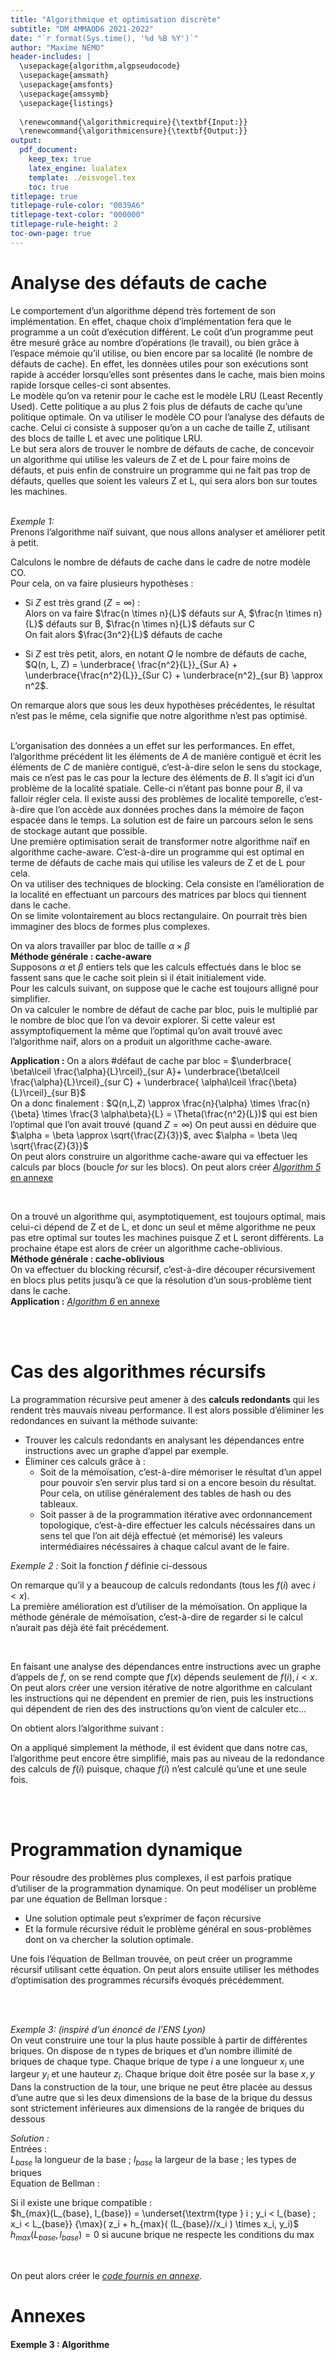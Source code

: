 ```yaml
---
title: "Algorithmique et optimisation discrète"
subtitle: "DM 4MMAOD6 2021-2022"
date: "`r format(Sys.time(), '%d %B %Y')`"
author: "Maxime NEMO"
header-includes: |
  \usepackage{algorithm,algpseudocode}
  \usepackage{amsmath}
  \usepackage{amsfonts}
  \usepackage{amssymb}
  \usepackage{listings}
  
  \renewcommand{\algorithmicrequire}{\textbf{Input:}}
  \renewcommand{\algorithmicensure}{\textbf{Output:}}
output:
  pdf_document:
    keep_tex: true
    latex_engine: lualatex
    template: ./eisvogel.tex
    toc: true
titlepage: true
titlepage-rule-color: "0039A6"
titlepage-text-color: "000000"
titlepage-rule-height: 2
toc-own-page: true
---
```


    
# Analyse des défauts de cache
    

Le comportement d'un algorithme dépend très fortement de son implémentation. En effet, chaque choix d'implémentation fera que le programme a un coût d'exécution différent. Le coût d'un programme peut être mesuré grâce au nombre d'opérations (le travail), ou bien grâce à l'espace mémoie qu'il utilise, ou bien encore par sa localité (le nombre de défauts de cache). En effet, les données utiles pour son exécutions sont rapide à accéder lorsqu'elles sont présentes dans le cache, mais bien moins rapide lorsque celles-ci sont absentes.  
Le modèle qu'on va retenir pour le cache est le modèle LRU (Least Recently Used). Cette politique a au plus 2 fois plus de défauts de cache qu'une politique optimale. On va utiliser le modèle CO pour l'analyse des défauts de cache. Celui ci consiste à supposer qu'on a un cache de taille Z, utilisant des blocs de taille L et avec une politique LRU.  
Le but sera alors de trouver le nombre de défauts de cache, de concevoir un algorithme qui utilise les valeurs de Z et de L pour faire moins de défauts, et puis enfin de construire un programme qui ne fait pas trop de défauts, quelles que soient les valeurs Z et L, qui sera alors bon sur toutes les machines.  
&nbsp;  

*Exemple 1:*  
Prenons l'algorithme naïf suivant, que nous allons analyser et améliorer petit à petit.  


\begin{algorithm}[H]
\caption{Example 1}
\begin{algorithmic}[1]
\Require{$A$ and $B$ two matrix of size $n \times n$} 
\Ensure{$C$ a matrix of size $n \times n$}
\Statex
 
  \For{$i=0; i<n; i++$}
    \For{$j=0; j<n; j++$}
      \State $c_{i,j} \gets a_{i,j} \times b_{j,i}$
    \EndFor
  \EndFor
\end{algorithmic}
\end{algorithm}

Calculons le nombre de défauts de cache dans le cadre de notre modèle CO.  
Pour cela, on va faire plusieurs hypothèses :  

* Si $Z$ est très grand ($Z = \infty$) :  
Alors on va faire $\frac{n \times n}{L}$ défauts sur A, $\frac{n \times n}{L}$ défauts sur B, $\frac{n \times n}{L}$ défauts sur C  
On fait alors $\frac{3n^2}{L}$ défauts de cache

* Si $Z$ est très petit, alors, en notant $Q$ le nombre de défauts de cache,    
$Q(n, L, Z) = \underbrace{ \frac{n^2}{L}}_{Sur A} + \underbrace{\frac{n^2}{L}}_{Sur C} + \underbrace{n^2}_{sur B} \approx n^2$.  

On remarque alors que sous les deux hypothèses précédentes, le résultat n'est pas le même, cela signifie que notre algorithme n'est pas optimisé.

&nbsp;  
L'organisation des données a un effet sur les performances. En effet, l'algorithme précédent lit les éléments de $A$ de manière contiguë et écrit les éléments de $C$ de manière contiguë, c'est-à-dire selon le sens du stockage, mais ce n'est pas le cas pour la lecture des éléments de $B$. Il s'agit ici d'un problème de la localité spatiale. Celle-ci n'étant pas bonne pour $B$, il va falloir régler cela. Il existe aussi des problèmes de localité temporelle, c'est-à-dire que l'on accède aux données proches dans la mémoire de façon espacée dans le temps.  La solution est de faire un parcours selon le sens de stockage autant que possible.  
Une première optimisation serait de transformer notre algorithme naïf en algorithme cache-aware. C'est-à-dire un programme qui est optimal en terme de défauts de cache mais qui utilise les valeurs de Z et de L pour cela.  
On va utiliser des techniques de blocking. Cela consiste en l'amélioration de la localité en effectuant un parcours des matrices par blocs qui tiennent dans le cache.  
On se limite volontairement au blocs rectangulaire. On pourrait très bien immaginer des blocs de formes plus complexes.  


On va alors travailler par bloc de taille $\alpha \times \beta$  
**Méthode générale : cache-aware**  
Supposons $\alpha$ et $\beta$ entiers tels que les calculs effectués dans le bloc se fassent sans que le cache soit plein si il était initialement vide.  
Pour les calculs suivant, on suppose que le cache est toujours alligné pour simplifier.  
On va calculer le nombre de défaut de cache par bloc, puis le multiplié par le nombre de bloc que l'on va devoir explorer. Si cette valeur est assymptofiquement la même que  l'optimal qu'on avait trouvé avec l'algorithme naïf, alors on a produit un algorithme cache-aware.  


**Application :**
On a alors #défaut de cache par bloc = $\underbrace{ \beta\lceil \frac{\alpha}{L}\rceil}_{sur A}+ \underbrace{\beta\lceil \frac{\alpha}{L}\rceil}_{sur C} + \underbrace{ \alpha\lceil \frac{\beta}{L}\rceil}_{sur B}$  
On a donc finalement : $Q(n,L,Z) \approx \frac{n}{\alpha} \times \frac{n}{\beta} \times \frac{3 \alpha\beta}{L} = \Theta(\frac{n^2}{L})$ qui est bien l'optimal que l'on avait trouvé (quand $Z = \infty$)
On peut aussi en déduire que $\alpha = \beta \approx \sqrt{\frac{Z}{3}}$, avec $\alpha = \beta \leq \sqrt{\frac{Z}{3}}$  
On peut alors construire un algorithme cache-aware qui va effectuer les calculs par blocs (boucle *for* sur les blocs). On peut alors créer [*Algorithm 5* en annexe](#algorithm5)

&nbsp;  

On a trouvé un algorithme qui, asymptotiquement, est toujours optimal, mais celui-ci dépend de Z et de L, et donc un seul et même algorithme ne peux pas etre optimal sur toutes les machines puisque Z et L seront différents.
La prochaine étape est alors de créer un algorithme cache-oblivious.  
**Méthode générale : cache-oblivious**  
On va effectuer du blocking récursif, c'est-à-dire découper récursivement en blocs plus petits jusqu'à ce que la résolution d'un sous-problème tient dans le cache.  
**Application :**
[*Algorithm 6* en annexe](#algorithm6)  

&nbsp;  
&nbsp;  

# Cas des algorithmes récursifs


La programmation récursive peut amener à des **calculs redondants** qui les rendent très mauvais niveau performance. Il est alors possible d'éliminer les redondances en suivant la méthode suivante:  

* Trouver les calculs redondants en analysant les dépendances entre instructions avec un graphe d'appel par exemple.  
* Éliminer ces calculs grâce à :
  * Soit de la mémoïsation, c'est-à-dire mémoriser le résultat d'un appel pour pouvoir s'en servir plus tard si on a encore besoin du résultat. Pour cela, on utilise généralement des tables de hash ou des tableaux.
  * Soit passer à de la programmation itérative avec ordonnancement topologique, c'est-à-dire effectuer les calculs nécéssaires dans un sens tel que l'on ait déjà effectué (et mémorisé) les valeurs intermédiaires nécéssaires à chaque calcul avant de le faire.  
  
*Exemple 2 :*
Soit la fonction $f$ définie ci-dessous

\begin{algorithm}[H]
\caption{Example 2}
\begin{algorithmic}[4]
\Require{int $x$} 
\Ensure{$res$ the result}
\Function{$f$}{$x$}
    \If{ $x = 0$}
      \State Return 1
    \EndIf
    \State $res = 0$
    \For{$i=0; i<x; i++$}
      \State $res = res + f(i)$
    \EndFor
  \State Return $res$
\EndFunction
\end{algorithmic}
\end{algorithm}

On remarque qu'il y a beaucoup de calculs redondants (tous les $f(i)$ avec $i<x$).  
La première amélioration est d'utiliser de la mémoïsation. On applique la méthode générale de mémoïsation, c'est-à-dire de regarder si le calcul n'aurait pas déjà été fait précédement.  

\begin{algorithm}[H]
\caption{Example 2 - memorization}
\begin{algorithmic}[5]
\Require{int $x$} 
\Ensure{$res$ the result}
\Statex
\State $T$ = [] a hashmap
  \Function{$f$}{$x$}
    \If{ $x = 0$}
      \State Return 1
    \EndIf
    \State $res = 0$
    \For{$i=0; i<x; i++$}
      \If key $i$ in $T$
        \State $val = T[i]$
      \Else
        \State $val = f(i)$
      \EndIf
      \State $res = res + val$
    \EndFor
  \State Return $res$
  \EndFunction
\end{algorithmic}
\end{algorithm}

&nbsp;  

En faisant une analyse des dépendances entre instructions avec un graphe d'appels de $f$, on se rend compte que $f(x)$ dépends seulement de $f(i), i<x$. On peut alors créer une version itérative de notre algorithme en calculant les instructions qui ne dépendent en premier de rien, puis les instructions qui dépendent de rien des des instructions qu'on vient de calculer etc...  

On obtient alors l'algorithme suivant :  

\begin{algorithm}[H]
\caption{Example 2 - iterative}
\begin{algorithmic}[6]
\Require{int $x$} 
\Ensure{$res$ the result}
\Statex
  \Function{$f$}{$x$}
    \State $T$ = [x]
    \State $T[0] = 1$
    \For{$i=1; i<=x; i++$}
      \State $s=0$
      \For{$j = 0; j<i; j++$}
        \State $s = s + T[j]$
      \EndFor
      \State $T[i] = s$
    \EndFor
  \EndFunction
\end{algorithmic}
\end{algorithm}

On a appliqué simplement la méthode, il est évident que dans notre cas, l'algorithme peut encore être simplifié, mais pas au niveau de la redondance des calculs de $f(i)$ puisque, chaque $f(i)$ n'est calculé qu'une et une seule fois.  

&nbsp;  
&nbsp;  

  
# Programmation dynamique
Pour résoudre des problèmes plus complexes, il est parfois pratique d'utiliser de la programmation dynamique. On peut modéliser un problème par une équation de Bellman lorsque :

* Une solution optimale peut s'exprimer de façon récursive  
* Et la formule récursive réduit le problème général en sous-problèmes dont on va chercher la solution optimale.  

Une fois l'équation de Bellman trouvée, on peut créer un programme récursif utilisant cette équation. On peut alors ensuite utiliser les méthodes d'optimisation des programmes récursifs évoqués précédemment.  

&nbsp;  
&nbsp;  

*Exemple 3: (inspiré d'un énoncé de l'ENS Lyon)*  
On veut construire une tour la plus haute possible à partir de différentes briques. On dispose
de n types de briques et d’un nombre illimité de briques de chaque type. Chaque brique de type $i$
a une longueur $x_i$ une largeur $y_i$ et une hauteur $z_i$. Chaque brique doit être posée sur la base $x,y$
Dans la construction de la tour, une brique ne peut être placée au dessus d’une autre que si
les deux dimensions de la base de la brique du dessus sont strictement inférieures aux dimensions
de la rangée de briques du dessous  

*Solution :*  
Entrées :  
$L_{base}$ la longueur de la base ; $l_{base}$ la largeur de la base ; les types de briques  
Equation de Bellman :

Si il existe une brique compatible :  
$h_{max}(L_{base}, l_{base}) = \underset{\textrm{type } i ; y_i < l_{base} ; x_i < L_{base}} {\max}( z_i + h_{max}( (L_{base}//x_i ) \times x_i, y_i)$  
$h_{max}(L_{base}, l_{base}) = 0$  si aucune brique ne respecte les conditions du max

&nbsp;  

On peut alors créer le [*code fournis en annexe*](#exemple3).  





# Annexes

#### {#algorithm5}  

\begin{algorithm}[H]
\caption{Example 1 - Cache-Aware}
\begin{algorithmic}[2]
\Require{$A$ and $B$ two matrix of size $n \times n$} 
\Ensure{$C$ a matrix of size $n \times n$}
\Statex
 
  \For{$I=0; I<n; I+=\alpha$}
    \State int $i_{max} \gets \min(I+\alpha, m)$
    \For{$J=0; J<n; J+=\alpha$}
      \State int $j_{max} \gets \min(J+\alpha, m)$
      \For{$i=I; i<i_{max}; i++$}
        \For{$j=J; j<j_{max}; j++$}
        \State $c_{i,j} \gets a_{i,j} \times b_{j,i}$
        \EndFor
      \EndFor
    \EndFor
  \EndFor
\end{algorithmic}
\end{algorithm}

#### {#algorithm6}

\begin{algorithm}[H]
\caption{Example 1 - Cache-Oblivious}
\begin{algorithmic}[3]
\Require{$A$ and $B$ two matrix of size $n \times n$, $T$ a threshold, $a$, $b$ two indexes initially = 0, $c$, $d$ two indexes initially = $n$} 
\Ensure{$C$ a matrix of size $n \times n$}
\Statex
\Function{$f_{rec}$}{$a,b,c,d$}
  \State $NbLine \gets b-a$
  \State $NbCol \gets d-c$
  \If {$NbLine < T$ and $NbCol < T$}
    \For{$i=a; i<b; i++$}
      \For{$j=c; j<d; j++$}
        \State $c_{i,j} \gets a_{i,j} \times b_{j,i}$
      \EndFor
    \EndFor
  \Else
    \If { $NbLine > NbCol$}
      \State $f_{rec}(a+NbLine/2, b, c, d)$
      \State $f_{rec}(a, b+NbLine/2, c, d)$
    \Else
      \State $f_{rec}(a, b, c+NbCol/2, d)$
      \State $f_{rec}(a, b, c, d+NbCol/2)$
    \EndIf
  \EndIf
\EndFunction
\end{algorithmic}
\end{algorithm}

#### Exemple 3 : Algorithme
#### {#exemple3}
\lstinputlisting[language=Python]{exemple3.py}






